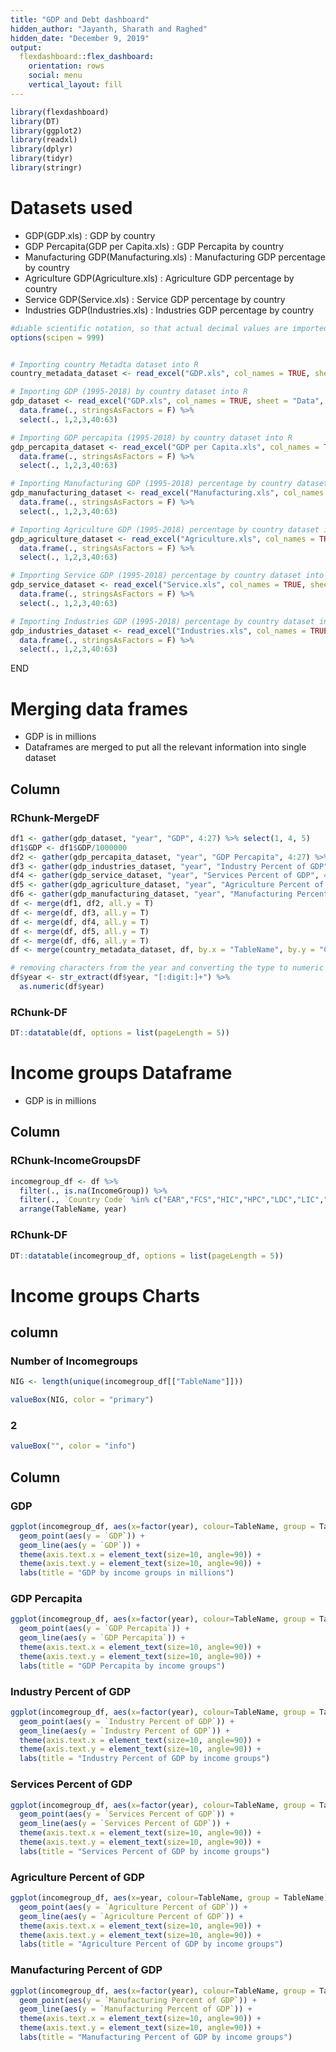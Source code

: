 ---
title: "GDP and Debt dashboard"
hidden_author: "Jayanth, Sharath and Raghed"
hidden_date: "December 9, 2019"
output: 
  flexdashboard::flex_dashboard:
    orientation: rows
    social: menu
    vertical_layout: fill
---


```{r global, include=FALSE}
library(flexdashboard)
library(DT)
library(ggplot2)
library(readxl)
library(dplyr)
library(tidyr)
library(stringr)
```

Datasets used
=======================================================================

 - GDP(GDP.xls)                         : GDP by country
 - GDP Percapita(GDP per Capita.xls)    : GDP Percapita by country
 - Manufacturing GDP(Manufacturing.xls) : Manufacturing GDP percentage by country
 - Agriculture GDP(Agriculture.xls)     : Agriculture GDP percentage by country
 - Service GDP(Service.xls)             : Service GDP percentage by country
 - Industries GDP(Industries.xls)       : Industries GDP percentage by country

```{r DatasetImport, echo = T}

#diable scientific notation, so that actual decimal values are imported instead of exponential factors
options(scipen = 999)


# Importing country Metadta dataset into R
country_metadata_dataset <- read_excel("GDP.xls", col_names = TRUE, sheet = "Metadata - Countries")

# Importing GDP (1995-2018) by country dataset into R
gdp_dataset <- read_excel("GDP.xls", col_names = TRUE, sheet = "Data", skip = 3) %>%
  data.frame(., stringsAsFactors = F) %>%
  select(., 1,2,3,40:63)

# Importing GDP percapita (1995-2018) by country dataset into R
gdp_percapita_dataset <- read_excel("GDP per Capita.xls", col_names = TRUE, sheet = "Data", skip = 3) %>%
  data.frame(., stringsAsFactors = F) %>%
  select(., 1,2,3,40:63)

# Importing Manufacturing GDP (1995-2018) percentage by country dataset into R
gdp_manufacturing_dataset <- read_excel("Manufacturing.xls", col_names = TRUE, sheet = "Data", skip = 3) %>%
  data.frame(., stringsAsFactors = F) %>%
  select(., 1,2,3,40:63)

# Importing Agriculture GDP (1995-2018) percentage by country dataset into R
gdp_agriculture_dataset <- read_excel("Agriculture.xls", col_names = TRUE, sheet = "Data", skip = 3) %>%
  data.frame(., stringsAsFactors = F) %>%
  select(., 1,2,3,40:63)

# Importing Service GDP (1995-2018) percentage by country dataset into R
gdp_service_dataset <- read_excel("Service.xls", col_names = TRUE, sheet = "Data", skip = 3) %>%
  data.frame(., stringsAsFactors = F) %>%
  select(., 1,2,3,40:63)

# Importing Industries GDP (1995-2018) percentage by country dataset into R
gdp_industries_dataset <- read_excel("Industries.xls", col_names = TRUE, sheet = "Data", skip = 3) %>%
  data.frame(., stringsAsFactors = F) %>%
  select(., 1,2,3,40:63)

```
END


Merging data frames
=======================================================================

 - GDP is in millions
 - Dataframes are merged to put all the relevant information into single dataset

Column {.tabset}
------------------------------------
### RChunk-MergeDF

```{r MergeDF, echo = T}

df1 <- gather(gdp_dataset, "year", "GDP", 4:27) %>% select(1, 4, 5)
df1$GDP <- df1$GDP/1000000
df2 <- gather(gdp_percapita_dataset, "year", "GDP Percapita", 4:27) %>% select(1, 4, 5)
df3 <- gather(gdp_industries_dataset, "year", "Industry Percent of GDP", 4:27) %>% select(1, 4, 5)
df4 <- gather(gdp_service_dataset, "year", "Services Percent of GDP", 4:27) %>% select(1, 4, 5)
df5 <- gather(gdp_agriculture_dataset, "year", "Agriculture Percent of GDP", 4:27) %>% select(1, 4, 5)
df6 <- gather(gdp_manufacturing_dataset, "year", "Manufacturing Percent of GDP", 4:27) %>% select(1, 4, 5)
df <- merge(df1, df2, all.y = T)
df <- merge(df, df3, all.y = T)
df <- merge(df, df4, all.y = T)
df <- merge(df, df5, all.y = T)
df <- merge(df, df6, all.y = T)
df <- merge(country_metadata_dataset, df, by.x = "TableName", by.y = "Country.Name", all.y = T)

# removing characters from the year and converting the type to numeric
df$year <- str_extract(df$year, "[:digit:]+") %>%
  as.numeric(df$year)
```

### RChunk-DF
```{r}
DT::datatable(df, options = list(pageLength = 5))
```



Income groups Dataframe
=======================================================================
 
 - GDP is in millions
 
Column {.tabset}
------------------------------------
### RChunk-IncomeGroupsDF
```{r IncomeGroupsDF, echo = T}
incomegroup_df <- df %>%
  filter(., is.na(IncomeGroup)) %>%
  filter(., `Country Code` %in% c("EAR","FCS","HIC","HPC","LDC","LIC","LMC","LMY","LTE","MIC","PRE","PST","UMC")) %>%
  arrange(TableName, year)
```

### RChunk-DF
```{r}
DT::datatable(incomegroup_df, options = list(pageLength = 5))
```



Income groups Charts
=======================================================================

column
-------------------------------------
### Number of Incomegroups
```{r}
NIG <- length(unique(incomegroup_df[["TableName"]]))

valueBox(NIG, color = "primary")
```

### 2
```{r}
valueBox("", color = "info")
```

Column {.tabset}
-------------------------------------

### GDP

```{r fig.width=10, echo = F}

ggplot(incomegroup_df, aes(x=factor(year), colour=TableName, group = TableName)) +
  geom_point(aes(y = `GDP`)) + 
  geom_line(aes(y = `GDP`)) +
  theme(axis.text.x = element_text(size=10, angle=90)) +
  theme(axis.text.y = element_text(size=10, angle=90)) +
  labs(title = "GDP by income groups in millions")
```


### GDP Percapita

```{r fig.width=10, echo = F}
ggplot(incomegroup_df, aes(x=factor(year), colour=TableName, group = TableName)) +
  geom_point(aes(y = `GDP Percapita`)) + 
  geom_line(aes(y = `GDP Percapita`)) +
  theme(axis.text.x = element_text(size=10, angle=90)) +
  theme(axis.text.y = element_text(size=10, angle=90)) +
  labs(title = "GDP Percapita by income groups")
```

### Industry Percent of GDP

```{r fig.width=10, echo = F}
ggplot(incomegroup_df, aes(x=factor(year), colour=TableName, group = TableName)) +
  geom_point(aes(y = `Industry Percent of GDP`)) + 
  geom_line(aes(y = `Industry Percent of GDP`)) +
  theme(axis.text.x = element_text(size=10, angle=90)) +
  theme(axis.text.y = element_text(size=10, angle=90)) +
  labs(title = "Industry Percent of GDP by income groups")
```

### Services Percent of GDP

```{r fig.width=10, echo = F}
ggplot(incomegroup_df, aes(x=factor(year), colour=TableName, group = TableName)) +
  geom_point(aes(y = `Services Percent of GDP`)) + 
  geom_line(aes(y = `Services Percent of GDP`)) +
  theme(axis.text.x = element_text(size=10, angle=90)) +
  theme(axis.text.y = element_text(size=10, angle=90)) +
  labs(title = "Services Percent of GDP by income groups")
```

### Agriculture Percent of GDP

```{r fig.width=10, echo = F}
ggplot(incomegroup_df, aes(x=year, colour=TableName, group = TableName)) +
  geom_point(aes(y = `Agriculture Percent of GDP`)) + 
  geom_line(aes(y = `Agriculture Percent of GDP`)) +
  theme(axis.text.x = element_text(size=10, angle=90)) +
  theme(axis.text.y = element_text(size=10, angle=90)) +
  labs(title = "Agriculture Percent of GDP by income groups")
```

### Manufacturing Percent of GDP

```{r fig.width=10, echo = F}
ggplot(incomegroup_df, aes(x=factor(year), colour=TableName, group = TableName)) +
  geom_point(aes(y = `Manufacturing Percent of GDP`)) + 
  geom_line(aes(y = `Manufacturing Percent of GDP`)) +
  theme(axis.text.x = element_text(size=10, angle=90)) +
  theme(axis.text.y = element_text(size=10, angle=90)) +
  labs(title = "Manufacturing Percent of GDP by income groups")
```
